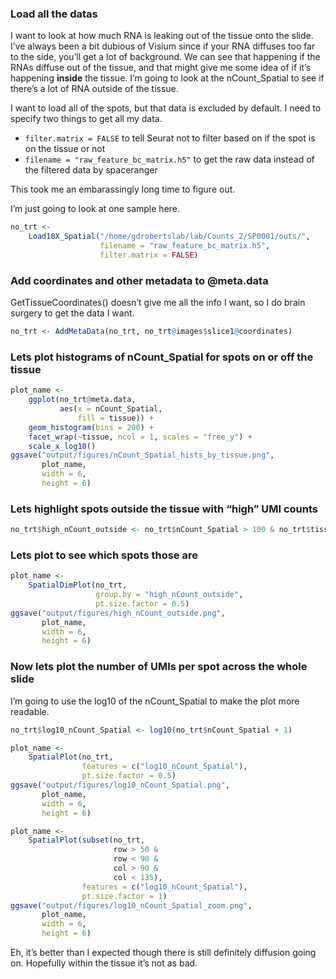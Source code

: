 ### Load all the datas

I want to look at how much RNA is leaking out of the tissue onto the slide. I've always been a bit dubious of Visium since if your RNA diffuses too far to the side, you'll get a lot of background. We can see that happening if the RNAs diffuse out of the tissue, and that might give me some idea of if it's happening **inside** the tissue. I'm going to look at the nCount_Spatial to see if there's a lot of RNA outside of the tissue.

I want to load all of the spots, but that data is excluded by default. I need to specify two things to get all my data.

- `filter.matrix = FALSE` to tell Seurat not to filter based on if the spot is on the tissue or not
- `filename = "raw_feature_bc_matrix.h5"` to get the raw data instead of the filtered data by spaceranger

This took me an embarassingly long time to figure out.

I'm just going to look at one sample here.

```r
no_trt <-
    Load10X_Spatial("/home/gdrobertslab/lab/Counts_2/SP0001/outs/",
                    filename = "raw_feature_bc_matrix.h5",
                    filter.matrix = FALSE)
```

### Add coordinates and other metadata to @meta.data

GetTissueCoordinates() doesn't give me all the info I want, so I do brain surgery to get the data I want.
```r
no_trt <- AddMetaData(no_trt, no_trt@images$slice1@coordinates)
```

### Lets plot histograms of nCount_Spatial for spots on or off the tissue

```r
plot_name <-
    ggplot(no_trt@meta.data,
           aes(x = nCount_Spatial,
               fill = tissue)) +
    geom_histogram(bins = 200) +
    facet_wrap(~tissue, ncol = 1, scales = "free_y") +
    scale_x_log10()
ggsave("output/figures/nCount_Spatial_hists_by_tissue.png",
       plot_name,
       width = 6,
       height = 6)
```

### Lets highlight spots outside the tissue with "high" UMI counts

```r
no_trt$high_nCount_outside <- no_trt$nCount_Spatial > 100 & no_trt$tissue == 0
```

### Lets plot to see which spots those are

```r
plot_name <-
    SpatialDimPlot(no_trt,
                   group.by = "high_nCount_outside",
                   pt.size.factor = 0.5)
ggsave("output/figures/high_nCount_outside.png",
       plot_name,
       width = 6,
       height = 6)
```

### Now lets plot the number of UMIs per spot across the whole slide

I'm going to use the log10 of the nCount_Spatial to make the plot more readable.

```r
no_trt$log10_nCount_Spatial <- log10(no_trt$nCount_Spatial + 1)

plot_name <-
    SpatialPlot(no_trt,
                features = c("log10_nCount_Spatial"),
                pt.size.factor = 0.5)
ggsave("output/figures/log10_nCount_Spatial.png",
       plot_name,
       width = 6,
       height = 6)

plot_name <-
    SpatialPlot(subset(no_trt,
                       row > 50 &
                       row < 90 &
                       col > 90 &
                       col < 135),
                features = c("log10_nCount_Spatial"),
                pt.size.factor = 1)
ggsave("output/figures/log10_nCount_Spatial_zoom.png",
       plot_name,
       width = 6,
       height = 6)
```

Eh, it's better than I expected though there is still definitely diffusion going on. Hopefully within the tissue it's not as bad.
